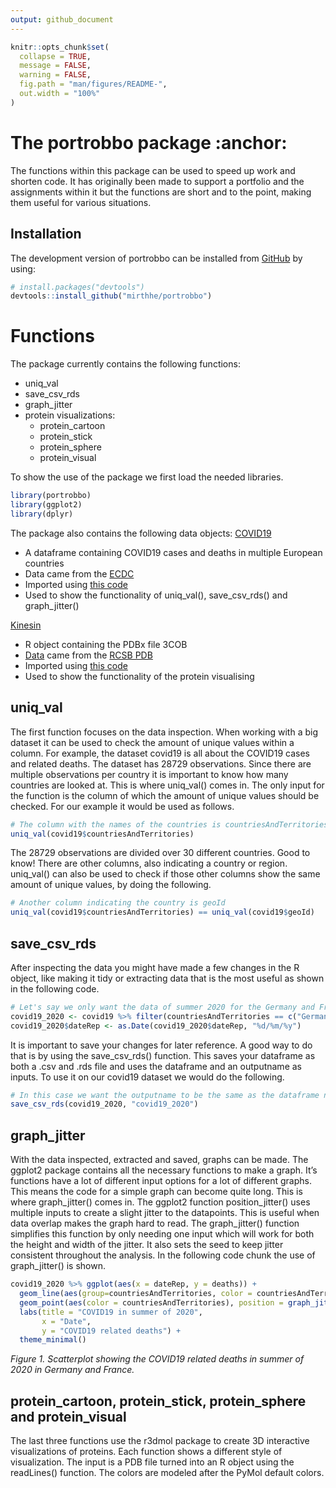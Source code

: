 ```yaml
---
output: github_document
---
```


<!-- README.md is generated from README.Rmd. Please edit that file -->

```r
knitr::opts_chunk$set(
  collapse = TRUE,
  message = FALSE,
  warning = FALSE,
  fig.path = "man/figures/README-",
  out.width = "100%"
)
```

# The portrobbo package :anchor:

The functions within this package can be used to speed up work and shorten code. It has originally been made to support a portfolio and the assignments within it but the functions are short and to the point, making them useful for various situations.

## Installation

The development version of portrobbo can be installed from [GitHub](https://github.com/) by using:

``` r
# install.packages("devtools")
devtools::install_github("mirthhe/portrobbo")
```

# Functions

The package currently contains the following functions:
<ul>
<li>uniq_val</li>
<li>save_csv_rds</li>
<li>graph_jitter</li>
<li>protein visualizations:<ul>
<li>protein_cartoon</li>
<li>protein_stick</li>
<li>protein_sphere</li>
<li>protein_visual</li></ul></ul>

To show the use of the package we first load the needed libraries.

```r
library(portrobbo)
library(ggplot2)
library(dplyr)
```

The package also contains the following data objects:
[COVID19](https://github.com/mirthhe/portrobbo/blob/main/data/covid19.rda)
<ul>
<li>A dataframe containing COVID19 cases and deaths in multiple European countries</li>
<li>Data came from the [ECDC](https://www.ecdc.europa.eu/en/publications-data/download-todays-data-geographic-distribution-covid-19-cases-worldwide)</li>
<li>Imported using [this code](https://github.com/mirthhe/portrobbo/blob/main/data-raw/covid19.R)</li>
<li>Used to show the functionality of uniq_val(), save_csv_rds() and graph_jitter()</li>
</ul>
[Kinesin](https://github.com/mirthhe/portrobbo/blob/main/data/kinesin.rda)
<ul>
<li>R object containing the PDBx file 3COB</li>
<li>[Data](https://github.com/mirthhe/portrobbo/blob/main/data-raw/3cob.pdb) came from the [RCSB PDB](https://www.rcsb.org/structure/3COB)</li>
<li>Imported using [this code](https://github.com/mirthhe/portrobbo/blob/main/data-raw/kinesin.R)</li>
<li>Used to show the functionality of the protein visualising</li>
</ul>

## uniq_val

The first function focuses on the data inspection. When working with a big dataset it can be used to check the amount of unique values within a column. For example, the dataset covid19 is all about the COVID19 cases and related deaths. The dataset has 28729 observations. Since there are multiple observations per country it is important to know how many countries are looked at. This is where uniq_val() comes in. The only input for the function is the column of which the amount of unique values should be checked. For our example it would be used as follows.

```r
# The column with the names of the countries is countriesAndTerritories
uniq_val(covid19$countriesAndTerritories)
```

The 28729 observations are divided over 30 different countries. Good to know! There are other columns, also indicating a country or region. uniq_val() can also be used to check if those other columns show the same amount of unique values, by doing the following.

```r
# Another column indicating the country is geoId
uniq_val(covid19$countriesAndTerritories) == uniq_val(covid19$geoId)
```

## save_csv_rds

After inspecting the data you might have made a few changes in the R object, like making it tidy or extracting data that is the most useful as shown in the following code. 

```r
# Let's say we only want the data of summer 2020 for the Germany and France
covid19_2020 <- covid19 %>% filter(countriesAndTerritories == c("Germany", "France"), year == 2020, month == c(6:8))
covid19_2020$dateRep <- as.Date(covid19_2020$dateRep, "%d/%m/%y")
```

It is important to save your changes for later reference. A good way to do that is by using the save_csv_rds() function. This saves your dataframe as both a .csv and .rds file and uses the dataframe and an outputname as inputs. To use it on our covid19 dataset we would do the following.

```r
# In this case we want the outputname to be the same as the dataframe name
save_csv_rds(covid19_2020, "covid19_2020")
```

## graph_jitter

With the data inspected, extracted and saved, graphs can be made. The ggplot2 package contains all the necessary functions to make a graph. It's functions have a lot of different input options for a lot of different graphs. This means the code for a simple graph can become quite long. This is where graph_jitter() comes in. The ggplot2 function position_jitter() uses multiple inputs to create a slight jitter to the datapoints. This is useful when data overlap makes the graph hard to read. The graph_jitter() function simplifies this function by only needing one input which will work for both the height and width of the jitter. It also sets the seed to keep jitter consistent throughout the analysis. In the following code chunk the use of graph_jitter() is shown.

```r
covid19_2020 %>% ggplot(aes(x = dateRep, y = deaths)) +
  geom_line(aes(group=countriesAndTerritories, color = countriesAndTerritories)) +
  geom_point(aes(color = countriesAndTerritories), position = graph_jitter(0.3)) +
  labs(title = "COVID19 in summer of 2020",
       x = "Date",
       y = "COVID19 related deaths") +
  theme_minimal()
```
_Figure 1. Scatterplot showing the COVID19 related deaths in summer of 2020 in Germany and France._

## protein_cartoon, protein_stick, protein_sphere and protein_visual

The last three functions use the r3dmol package to create 3D interactive visualizations of proteins. Each function shows a different style of visualization. The input is a PDB file turned into an R object using the readLines() function. The colors are modeled after the PyMol default colors.

